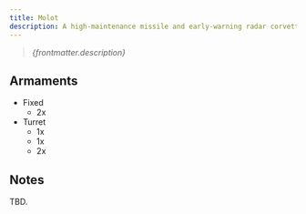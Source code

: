 ```yaml
---
title: Molot
description: A high-maintenance missile and early-warning radar corvette. The Molot is uncommon in the sense that rather than using heavy armor plating as is standard with most NCWL designs, it instead boasts a low-performance NT-280 Errant deflector system as it's primary method of defense, it's electronics interface and power reactor upgraded in line with modern standards as a result. Although costly, the Molot retains it's position in the Homeguard Navy as an effective fire support and shield breacher.
---
```


> *{frontmatter.description}*

## Armaments

* Fixed
    * 2x <ShipWeapon weaponID="ShuttleGunMissileRack" />
* Turret
    * 1x <ShipWeapon weaponID="BaseWeaponTurretMagwell" />
    * 1x <ShipWeapon weaponID="WeaponTurretVulcan" />
    * 2x <ShipWeapon weaponID="BaseWeaponTurretLancer" />

## Notes

TBD.